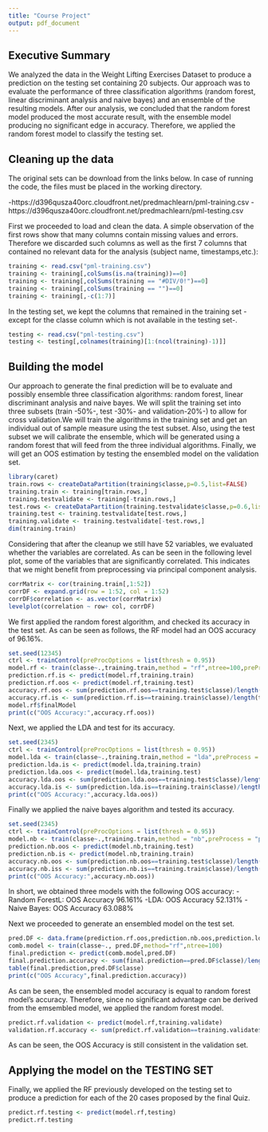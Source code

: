 ---
title: "Course Project"
output: pdf_document
---


## Executive Summary

We analyzed the data in the Weight Lifting Exercises Dataset to produce a prediction on the testing set containing 20 subjects. Our approach was to evaluate the performance of three classification algorithms (random forest, linear discriminant analysis and naive bayes) and an ensemble of the resulting models. After our analysis, we concluded that the random forest model produced the most accurate result, with the ensemble model producing no significant edge in accuracy. Therefore, we applied the random forest model to classify the testing set.

## Cleaning up the data

The original sets can be download from the links below. In case of running the code, the files must be placed in the working directory.

-https://d396qusza40orc.cloudfront.net/predmachlearn/pml-training.csv
-https://d396qusza40orc.cloudfront.net/predmachlearn/pml-testing.csv

First we proceeded to load and clean the data. A simple observation of the first rows show that many columns contain missing values and errors. Therefore we discarded such columns as well as the first 7 columns that contained no relevant data for the analysis (subject name, timestamps,etc.):

```{r}
training <- read.csv("pml-training.csv")
training <- training[,colSums(is.na(training))==0]
training <- training[,colSums(training == "#DIV/0!")==0]
training <- training[,colSums(training == "")==0]
training <- training[,-c(1:7)]
```

In the testing set, we kept the columns that remained in the training set -except for the classe column which is not available in the testing set-.

```{r}
testing <- read.csv("pml-testing.csv")
testing <- testing[,colnames(training)[1:(ncol(training)-1)]]
```

## Building the model

Our approach to generate the final prediction will be to evaluate and possibly ensemble three classification algorithms: random forest, linear discriminant analysis and naive bayes. We will split the training set into three subsets (train -50%-, test -30%- and validation-20%-) to allow for cross validation.We will train the algorithms in the training set and get an individual out of sample measure using the test subset. Also, using the test subset we will calibrate the ensemble, which will be generated using a random forest that will feed from the three individual algorithms. Finally, we will get an OOS estimation by testing the ensembled model on the validation set.

```{r}
library(caret)
train.rows <- createDataPartition(training$classe,p=0.5,list=FALSE)
training.train <- training[train.rows,]
training.testvalidate <- training[-train.rows,]
test.rows <- createDataPartition(training.testvalidate$classe,p=0.6,list=FALSE)
training.test <- training.testvalidate[test.rows,]
training.validate <- training.testvalidate[-test.rows,]
dim(training.train)
```

Considering that after the cleanup we still have 52 variables, we evaluated whether the variables are correlated. As can be seen in the following level plot, some of the variables that are significantly correlated. This indicates that we might benefit from preprocessing via principal component analysis.

```{r}
corrMatrix <- cor(training.train[,1:52])
corrDF <- expand.grid(row = 1:52, col = 1:52)
corrDF$correlation <- as.vector(corrMatrix)
levelplot(correlation ~ row+ col, corrDF)
```

We first applied the random forest algorithm, and checked its accuracy in the test set. As can be seen as follows, the RF model had an OOS accuracy of 96.16%.

```{r}
set.seed(12345)
ctrl <- trainControl(preProcOptions = list(thresh = 0.95))
model.rf <- train(classe~.,training.train,method = "rf",ntree=100,preProcess = "pca",trControl = ctrl)
prediction.rf.is <- predict(model.rf,training.train)
prediction.rf.oos <- predict(model.rf,training.test)
accuracy.rf.oos <- sum(prediction.rf.oos==training.test$classe)/length(training.test$classe)
accuracy.rf.is <- sum(prediction.rf.is==training.train$classe)/length(training.train$classe)
model.rf$finalModel
print(c("OOS Accuracy:",accuracy.rf.oos))
```

Next, we applied the LDA and test for its accuracy.

```{r}
set.seed(2345)
ctrl <- trainControl(preProcOptions = list(thresh = 0.95))
model.lda <- train(classe~.,training.train,method = "lda",preProcess = "pca",trControl = ctrl)
prediction.lda.is <- predict(model.lda,training.train)
prediction.lda.oos <- predict(model.lda,training.test)
accuracy.lda.oos <- sum(prediction.lda.oos==training.test$classe)/length(training.test$classe)
accuracy.lda.is <- sum(prediction.lda.is==training.train$classe)/length(training.train$classe)
print(c("OOS Accuracy:",accuracy.lda.oos))
```

Finally we applied the naive bayes algorithm and tested its accuracy.

```{r}
set.seed(2345)
ctrl <- trainControl(preProcOptions = list(thresh = 0.95))
model.nb <- train(classe~.,training.train,method = "nb",preProcess = "pca",trControl = ctrl)
prediction.nb.oos <- predict(model.nb,training.test)
prediction.nb.is <- predict(model.nb,training.train)
accuracy.nb.oos <- sum(prediction.nb.oos==training.test$classe)/length(training.test$classe)
accuracy.nb.iss <- sum(prediction.nb.is==training.train$classe)/length(training.train$classe)
print(c("OOS Accuracy:",accuracy.nb.oos))
```

In short, we obtained three models with the following OOS accuracy:
-Random ForestL: OOS Accuracy 96.161%
-LDA: OOS Accuracy 52.131%
-Naive Bayes: OOS Accuracy 63.088%

Next we proceeded to generate an ensembled model on the test set. 

```{r}
pred.DF <- data.frame(prediction.rf.oos,prediction.nb.oos,prediction.lda.oos,classe=training.test$classe)
comb.model <- train(classe~., pred.DF,method="rf",ntree=100)
final.prediction <- predict(comb.model,pred.DF)
final.prediction.accuracy <- sum(final.prediction==pred.DF$classe)/length(pred.DF$classe)
table(final.prediction,pred.DF$classe)
print(c("OOS Accuracy",final.prediction.accuracy))
```

As can be seen, the ensembled model accuracy is equal to random forest model's accuracy. Therefore, since no significant advantage can be derived from the emsembled model, we applied the random forest model.

```{r}
predict.rf.validation <- predict(model.rf,training.validate)
validation.rf.accuracy <- sum(predict.rf.validation==training.validate$classe)/length(training.validate$classe)
```

As can be seen, the OOS Accuracy is still consistent in the validation set.

## Applying the model on the TESTING SET

Finally, we applied the RF previously developed on the testing set to produce a prediction for each of the 20 cases proposed by the final Quiz.
 
```{r}
predict.rf.testing <- predict(model.rf,testing)
predict.rf.testing
```